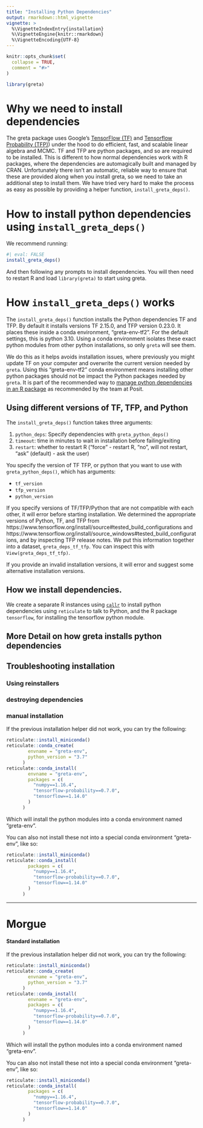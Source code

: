 ```yaml
---
title: "Installing Python Dependencies"
output: rmarkdown::html_vignette
vignette: >
  %\VignetteIndexEntry{installation}
  %\VignetteEngine{knitr::rmarkdown}
  %\VignetteEncoding{UTF-8}
---
```


```r
knitr::opts_chunk$set(
  collapse = TRUE,
  comment = "#>"
)
```

```r
library(greta)
```

# Why we need to install dependencies

The greta package uses Google's [TensorFlow (TF)](https://www.tensorflow.org/) and [Tensorflow Probability (TFP)](https://github.com/tensorflow/probability)) under the hood to do efficient, fast, and scalable linear algebra and MCMC. TF and TFP are python packages, and so are required to be installed. This is different to how normal dependencies work with R packages, where the dependencies are automagically built and managed by CRAN. Unfortunately there isn't an automatic, reliable way to ensure that these are provided along when you install greta, so we need to take an additional step to install them. We have tried very hard to make the process as easy as possible by providing a helper function, `install_greta_deps()`.

# How to install python dependencies using `install_greta_deps()`

We recommend running:

```r
#| eval: FALSE
install_greta_deps()
```

And then following any prompts to install dependencies. You will then need to restart R and load `library(greta)` to start using greta.

# How `install_greta_deps()` works

The `install_greta_deps()` function installs the Python dependencies TF and TFP. 
By default it installs versions TF 2.15.0, and TFP version 0.23.0. It places these inside a conda environment, "greta-env-tf2". For the default settings, this is python 3.10. Using a conda environment isolates these exact python modules from other python installations, so only `greta` will see them. 

We do this as it helps avoids installation issues, where previously you might update TF on your computer and overwrite the current version needed by `greta`. Using this "greta-env-tf2" conda environment means installing other python packages should not be impact the Python packages needed by `greta`. It is part of the recommended way to [manage python dependencies in an R package](https://rstudio.github.io/reticulate/articles/python_dependencies.html) as recommended by the team at Posit.

## Using different versions of TF, TFP, and Python

The `install_greta_deps()` function takes three arguments:

1. `python_deps`: Specify dependencies with `greta_python_deps()`
2. `timeout`: time in minutes to wait in installation before failing/exiting
3. `restart`: whether to restart R ("force" - restart R, "no", will not restart, "ask" (default) - ask the user)

You specify the version of TF TFP, or python that you want to use with `greta_python_deps()`, which has arguments:

- `tf_version`
- `tfp_version`
- `python_version`

If you specify versions of TF/TFP/Python that are not compatible with each other, it will error before starting installation. We determined the appropriate versions of Python, TF, and TFP from https://www.tensorflow.org/install/source#tested_build_configurations and https://www.tensorflow.org/install/source_windows#tested_build_configurations, and by inspecting TFP release notes. We put this information together into a dataset, `greta_deps_tf_tfp`. You can inspect this with `View(greta_deps_tf_tfp)`.

If you provide an invalid installation versions, it will error and suggest some alternative installation versions.

## How we install dependencies.

We create a separate R instances using [`callr`]() to install python dependencies using `reticulate` to talk to Python, and the R package `tensorflow`, for installing the tensorflow python module.

## More Detail on how greta installs python dependencies

## Troubleshooting installation

### Using reinstallers
### destroying dependencies
### manual installation

If the previous installation helper did not work, you can try the following:

```r
reticulate::install_miniconda()
reticulate::conda_create(
        envname = "greta-env",
        python_version = "3.7"
      )
reticulate::conda_install(
        envname = "greta-env",
        packages = c(
          "numpy==1.16.4",
          "tensorflow-probability==0.7.0",
          "tensorflow==1.14.0"
        )
      )
```

Which will install the python modules into a conda environment named "greta-env".

You can also not install these not into a special conda environment "greta-env",
like so:

```r
reticulate::install_miniconda()
reticulate::conda_install(
        packages = c(
          "numpy==1.16.4",
          "tensorflow-probability==0.7.0",
          "tensorflow==1.14.0"
        )
      )
```

<!-- You can also use `install_tensorflow()` to install different versions of TensorFlow, including versions with GPU acceleration. If you're having trouble with this step, [this guide](https://tensorflow.rstudio.com/installation/) may help. -->

<hr>


# Morgue


#### Standard installation

If the previous installation helper did not work, you can try the following:

```r
reticulate::install_miniconda()
reticulate::conda_create(
        envname = "greta-env",
        python_version = "3.7"
      )
reticulate::conda_install(
        envname = "greta-env",
        packages = c(
          "numpy==1.16.4",
          "tensorflow-probability==0.7.0",
          "tensorflow==1.14.0"
        )
      )
```

Which will install the python modules into a conda environment named "greta-env".

You can also not install these not into a special conda environment "greta-env",
like so:

```r
reticulate::install_miniconda()
reticulate::conda_install(
        packages = c(
          "numpy==1.16.4",
          "tensorflow-probability==0.7.0",
          "tensorflow==1.14.0"
        )
      )
```

<!-- You can also use `install_tensorflow()` to install different versions of TensorFlow, including versions with GPU acceleration. If you're having trouble with this step, [this guide](https://tensorflow.rstudio.com/installation/) may help. -->

<!-- If you want `greta` to run as fast as possible on your computer's CPUs, it would be worth installing python and TensorFlow using Anaconda since they will be automatically configured to use Intel's MKL routines, which provide a 2-8 fold sampling speedup on most models. -->
